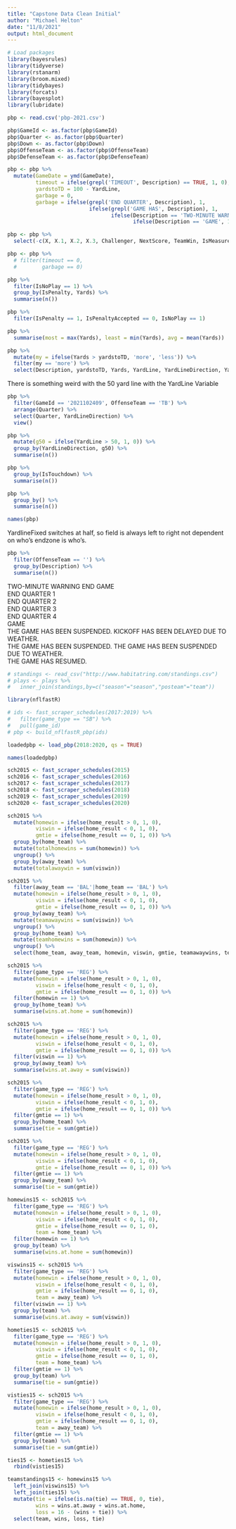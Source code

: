 ```yaml
---
title: "Capstone Data Clean Initial"
author: "Michael Helton"
date: "11/8/2021"
output: html_document
---
```


```r
# Load packages
library(bayesrules)
library(tidyverse)
library(rstanarm)
library(broom.mixed)
library(tidybayes)
library(forcats)
library(bayesplot)
library(lubridate)
```

```r
pbp <- read.csv('pbp-2021.csv')
```

```r
pbp$GameId <- as.factor(pbp$GameId)
pbp$Quarter <- as.factor(pbp$Quarter)
pbp$Down <- as.factor(pbp$Down)
pbp$OffenseTeam <- as.factor(pbp$OffenseTeam)
pbp$DefenseTeam <- as.factor(pbp$DefenseTeam)
```

```r
pbp <- pbp %>%
  mutate(GameDate = ymd(GameDate),
         timeout = ifelse(grepl('TIMEOUT', Description) == TRUE, 1, 0),
         yardstoTD = 100 - YardLine,
         garbage = 0, 
         garbage = ifelse(grepl('END QUARTER', Description), 1, 
                          ifelse(grepl('GAME HAS', Description), 1, 
                                 ifelse(Description == 'TWO-MINUTE WARNING', 1, 
                                        ifelse(Description == 'GAME', 1, garbage)))))
```

```r
pbp <- pbp %>%
  select(-c(X, X.1, X.2, X.3, Challenger, NextScore, TeamWin, IsMeasurement))
```

```r
pbp <- pbp %>%
  # filter(timeout == 0,
  #        garbage == 0)
```

```r
pbp %>%
  filter(IsNoPlay == 1) %>%
  group_by(IsPenalty, Yards) %>%
  summarise(n())
```

```r
pbp %>%
  filter(IsPenalty == 1, IsPenaltyAccepted == 0, IsNoPlay == 1) 
```

```r
pbp %>%
  summarise(most = max(Yards), least = min(Yards), avg = mean(Yards))
```

```r
pbp %>%
  mutate(my = ifelse(Yards > yardstoTD, 'more', 'less')) %>%
  filter(my == 'more') %>%
  select(Description, yardstoTD, Yards, YardLine, YardLineDirection, YardLineFixed)
```

There is something weird with the 50 yard line with the YardLine Variable

```r
pbp %>%
  filter(GameId == '2021102409', OffenseTeam == 'TB') %>%
  arrange(Quarter) %>%
  select(Quarter, YardLineDirection) %>%
  view()
```

```r
pbp %>%
  mutate(g50 = ifelse(YardLine > 50, 1, 0)) %>%
  group_by(YardLineDirection, g50) %>%
  summarise(n())
```

```r
pbp %>%
  group_by(IsTouchdown) %>%
  summarise(n())
```

```r
pbp %>%
  group_by() %>%
  summarise(n())
```

```r
names(pbp)
```

YardlineFixed switches at half, so field is always left to right not dependent on who's endzone is who's.

```r
pbp %>%
  filter(OffenseTeam == '') %>%
  group_by(Description) %>%
  summarise(n())
```

TWO-MINUTE WARNING
END GAME		
END QUARTER 1				
END QUARTER 2				
END QUARTER 3				
END QUARTER 4				
GAME			
THE GAME HAS BEEN SUSPENDED. KICKOFF HAS BEEN DELAYED DUE TO WEATHER.			
THE GAME HAS BEEN SUSPENDED. THE GAME HAS BEEN SUSPENDED DUE TO WEATHER.			
THE GAME HAS RESUMED.

```r
# standings <- read_csv("http://www.habitatring.com/standings.csv")
# plays <- plays %>%
#   inner_join(standings,by=c("season"="season","posteam"="team"))
```

```r
library(nflfastR)

# ids <- fast_scraper_schedules(2017:2019) %>%
#   filter(game_type == "SB") %>%
#   pull(game_id)
# pbp <- build_nflfastR_pbp(ids)
```

```r
loadedpbp <- load_pbp(2018:2020, qs = TRUE)
```


```r
names(loadedpbp)
```

```r
sch2015 <- fast_scraper_schedules(2015)
sch2016 <- fast_scraper_schedules(2016)
sch2017 <- fast_scraper_schedules(2017)
sch2018 <- fast_scraper_schedules(2018)
sch2019 <- fast_scraper_schedules(2019)
sch2020 <- fast_scraper_schedules(2020)
```

```r
sch2015 %>%
  mutate(homewin = ifelse(home_result > 0, 1, 0),
         viswin = ifelse(home_result < 0, 1, 0),
         gmtie = ifelse(home_result == 0, 1, 0)) %>%
  group_by(home_team) %>%
  mutate(totalhomewins = sum(homewin)) %>%
  ungroup() %>%
  group_by(away_team) %>%
  mutate(totalawaywin = sum(viswin))
```

```r
sch2015 %>%
  filter(away_team == 'BAL'|home_team == 'BAL') %>%
  mutate(homewin = ifelse(home_result > 0, 1, 0),
         viswin = ifelse(home_result < 0, 1, 0),
         gmtie = ifelse(home_result == 0, 1, 0)) %>%
  group_by(away_team) %>%
  mutate(teamawaywins = sum(viswin)) %>%
  ungroup() %>%
  group_by(home_team) %>%
  mutate(teamhomewins = sum(homewin)) %>%
  ungroup() %>%
  select(home_team, away_team, homewin, viswin, gmtie, teamawaywins, teamhomewins)
```

```r
sch2015 %>%
  filter(game_type == 'REG') %>%
  mutate(homewin = ifelse(home_result > 0, 1, 0),
         viswin = ifelse(home_result < 0, 1, 0),
         gmtie = ifelse(home_result == 0, 1, 0)) %>%
  filter(homewin == 1) %>%
  group_by(home_team) %>%
  summarise(wins.at.home = sum(homewin))
```

```r
sch2015 %>%
  filter(game_type == 'REG') %>%
  mutate(homewin = ifelse(home_result > 0, 1, 0),
         viswin = ifelse(home_result < 0, 1, 0),
         gmtie = ifelse(home_result == 0, 1, 0)) %>%
  filter(viswin == 1) %>%
  group_by(away_team) %>%
  summarise(wins.at.away = sum(viswin))
```

```r
sch2015 %>%
  filter(game_type == 'REG') %>%
  mutate(homewin = ifelse(home_result > 0, 1, 0),
         viswin = ifelse(home_result < 0, 1, 0),
         gmtie = ifelse(home_result == 0, 1, 0)) %>%
  filter(gmtie == 1) %>%
  group_by(home_team) %>%
  summarise(tie = sum(gmtie))

sch2015 %>%
  filter(game_type == 'REG') %>%
  mutate(homewin = ifelse(home_result > 0, 1, 0),
         viswin = ifelse(home_result < 0, 1, 0),
         gmtie = ifelse(home_result == 0, 1, 0)) %>%
  filter(gmtie == 1) %>%
  group_by(away_team) %>%
  summarise(tie = sum(gmtie))
```

```r
homewins15 <- sch2015 %>%
  filter(game_type == 'REG') %>%
  mutate(homewin = ifelse(home_result > 0, 1, 0),
         viswin = ifelse(home_result < 0, 1, 0),
         gmtie = ifelse(home_result == 0, 1, 0),
         team = home_team) %>%
  filter(homewin == 1) %>%
  group_by(team) %>%
  summarise(wins.at.home = sum(homewin))
```

```r
viswins15 <- sch2015 %>%
  filter(game_type == 'REG') %>%
  mutate(homewin = ifelse(home_result > 0, 1, 0),
         viswin = ifelse(home_result < 0, 1, 0),
         gmtie = ifelse(home_result == 0, 1, 0),
         team = away_team) %>%
  filter(viswin == 1) %>%
  group_by(team) %>%
  summarise(wins.at.away = sum(viswin))
```

```r
hometies15 <- sch2015 %>%
  filter(game_type == 'REG') %>%
  mutate(homewin = ifelse(home_result > 0, 1, 0),
         viswin = ifelse(home_result < 0, 1, 0),
         gmtie = ifelse(home_result == 0, 1, 0),
         team = home_team) %>%
  filter(gmtie == 1) %>%
  group_by(team) %>%
  summarise(tie = sum(gmtie))

visties15 <- sch2015 %>%
  filter(game_type == 'REG') %>%
  mutate(homewin = ifelse(home_result > 0, 1, 0),
         viswin = ifelse(home_result < 0, 1, 0),
         gmtie = ifelse(home_result == 0, 1, 0),
         team = away_team) %>%
  filter(gmtie == 1) %>%
  group_by(team) %>%
  summarise(tie = sum(gmtie))

ties15 <- hometies15 %>%
  rbind(visties15)
```

```r
teamstandings15 <- homewins15 %>%
  left_join(viswins15) %>%
  left_join(ties15) %>%
  mutate(tie = ifelse(is.na(tie) == TRUE, 0, tie),
         wins = wins.at.away + wins.at.home,
         loss = 16 - (wins + tie)) %>%
  select(team, wins, loss, tie)
```



